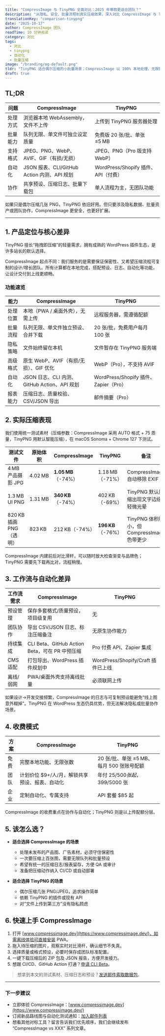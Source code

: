 ```yaml
---
title: "CompressImage 与 TinyPNG 全面对比：2025 年哪款更适合团队？"
description: "从隐私、安全、批量流程到真实压缩效果，深入对比 CompressImage 与 TinyPNG，帮你选出最合适的图片压缩方案。"
translationKey: "comparison-tinypng"
date: "2025-10-17"
author: CompressImage 团队
readTime: 10 分钟阅读
category: 对比
tags:
  - 对比
  - tinypng
  - 自动化
  - 批量压缩
image: "/branding/og-default.png"
tldr: "TinyPNG 适合偶尔压缩的小批量场景；CompressImage 以 100% 本地处理、无限批量与自动化能力，覆盖隐私敏感、协同效率要求更高的团队需求。"
draft: true
---
```


## TL;DR

| 问题 | CompressImage | TinyPNG |
| --- | --- | --- |
| 处理方式 | 浏览器本地 WebAssembly，文件不上传 | 上传到 TinyPNG 服务器处理 |
| 批量能力 | 队列无限、单文件可独立设定质量 | 免费版 20 张/批、单张 ≤5 MB |
| 支持格式 | JPEG、PNG、WebP、AVIF、GIF（有损/无损） | JPEG、PNG（Pro 版支持 WebP） |
| 自动化 | JSON 报表、CLI/GitHub Action 内测、API 规划 | WordPress/Shopify 插件、API（付费） |
| 协作 | 共享预设、压缩日志、批量下载包 | 单人流程为主，无团队功能 |

如果只是偶尔压缩几张 PNG，TinyPNG 依旧好用。但只要涉及隐私数据、批量资产或团队协作，CompressImage 更安全，也更好扩展。

---

## 1. 产品定位与核心差异

TinyPNG 擅长“拖拽即压缩”的轻量需求，拥有成熟的 WordPress 插件生态，是许多站长的默认选择。

CompressImage 起点不同：我们服务的是需要保证保密性、又希望压缩流程可复制的设计/增长团队。所有计算都在本地完成，搭配预设、日志、自动化等功能，让设计交付到上线更顺畅。

### 功能速览

| 能力 | CompressImage | TinyPNG |
| --- | --- | --- |
| 处理位置 | 本地（PWA / 桌面外壳），无需上传 | 远程服务器，需遵循配额 |
| 批量流程 | 队列无限、单文件独立预设、合并下载 | 20 张/批，免费用户每月 100 张 |
| 隐私策略 | 文件始终留在本机 | 文件暂存在 TinyPNG 服务端 |
| 高级格式 | 原生 WebP、AVIF（有损/无损）、GIF 优化 | WebP（Pro），不支持 AVIF |
| 自动化 | JSON 日志、CLI 内测、GitHub Action、API 规划 | WordPress/Shopify 插件、Zapier（Pro） |
| 报表能力 | 压缩日志、质量校验、CSV/JSON 导出 | 邮件摘要（Pro） |

## 2. 实际压缩表现

我们使用统一测试素材（压缩参数：CompressImage 采用 AUTO 格式 + 75 质量，TinyPNG 用默认智能压缩），在 macOS Sonoma + Chrome 127 下测试。

| 测试文件 | 原始体积 | CompressImage | TinyPNG | 备注 |
| --- | --- | --- | --- | --- |
| 4 MB 产品摄影 JPG | 4.02 MB | **1.05 MB**（-74%） | 1.18 MB（-71%） | CompressImage 自动移除 EXIF |
| 1.3 MB UI PNG | 1.31 MB | **340 KB**（-74%） | 402 KB（-69%） | TinyPNG 默认压缩出现文字边缘轻微光晕 |
| 820 KB 插画 PNG（透明） | 823 KB | 212 KB（-74%） | **196 KB**（-76%） | TinyPNG 体积略小，但 CompressImage 色带更少 |

CompressImage 内建前后对比滑杆，可以随时放大检查渐变与品牌色；TinyPNG 需要先下载再比对，流程稍慢。

## 3. 工作流与自动化差异

| 工作流需求 | CompressImage | TinyPNG |
| --- | --- | --- |
| 预设管理 | 保存多套格式/质量预设，项目级复用 | 无 |
| 团队协作 | 导出 CSV/JSON 日志、标注压缩备注 | 无原生协作能力 |
| 持续集成 | CLI Beta、GitHub Action Beta，可在 PR 中预压缩 | Pro 付费 API、Zapier 集成 |
| CMS 适配 | 打包导出、WordPress 插件规划中 | WordPress/Shopify/Craft 插件已上线 |
| 离线/弱网 | PWA/桌面外壳支持离线批量 | 必须联网上传 |

如果设计→开发交接频繁，CompressImage 的日志与可复制预设能避免“线上图意外糊掉”。TinyPNG 在 WordPress 生态仍具优势，但无法解决隐私或批量协作场景。

## 4. 收费模式

| 方案 | CompressImage | TinyPNG |
| --- | --- | --- |
| 免费 | 完整本地功能、无限张数 | 20 张/批、单张 ≤5 MB、每月 500 张账号配额 |
| 团队 | 计划价位 $9+/人/月，解锁共享预设、报表、自动化 | 年付 $25/500 张起，$399/5000 张 |
| 企业 | 定制自动化、专属支持 | API 套餐 $85 起 |

CompressImage 的收费重点在协作与自动化；TinyPNG 则是以上传配额分层。

## 5. 该怎么选？

- **适合选择 CompressImage 的场景**
  - 处理未发布的产品图、广告素材，必须守住保密性
  - 一次要压缩上百张图，需要无限队列和批量预设
  - 希望有统一的压缩日志/报表留存，方便 QA 或审计
  - 准备把压缩动作纳入 CI/CD 或自动部署

- **适合选择 TinyPNG 的场景**
  - 偶尔压缩几张 PNG/JPEG，追求操作简单
  - 依赖 TinyPNG 的插件或现有 API
  - 对“文件上传到第三方”没有隐私顾虑

## 6. 快速上手 CompressImage

1. 打开 [www.compressimage.dev](https://www.compressimage.dev/)，如需离线体验可直接安装 PWA。  
2. 拖入待压缩的图片，观察实时对比滑杆，确认细节不失真。  
3. 选择质量或格式预设，必要时保存成团队标准配置。  
4. 一键下载压缩后的 ZIP 包及 JSON 报告，方便开发接力。  
5. 想跟 CI/CD、GitHub Action 打通？[申请 CLI Beta](mailto:hello@compressimage.dev?subject=CLI%20beta)。  

> 想拿到本文的测试素材、压缩日志和预设？[发送邮件索取数据包](mailto:hello@compressimage.dev?subject=TinyPNG%20comparison%20data)。

---

### 下一步建议

- 立即体验 CompressImage：[www.compressimage.dev](https://www.compressimage.dev/)  
- 订阅新品路线图与自动化测试通知：[加入邮件列表](mailto:hello@compressimage.dev?subject=Join%20list)  
- 想看其他对标工具？留言告诉我们优先顺序，我们会继续发布 “CompressImage vs XXX” 系列文章。  
